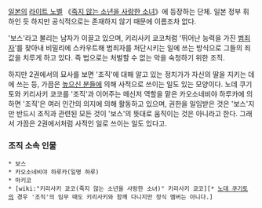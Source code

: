 [[일본]]의 [[라이트 노벨]] 《[[죽지 않는 소년을 사랑한 소녀]]》에 등장하는 단체. 일본 정부 휘하인 듯 하지만 공식적으로는 존재하지 않기 때문에 이름조차 없다.

'보스'라고 불리는 남자가 이끌고 있으며, 키리사키 쿄코처럼 '뛰어난 능력을 가진 [[범죄자]]'를 찾아내 비밀리에 스카우트해 범죄자를 처단시키는 일에 쓰는 방식으로 그들의 죄값을 치루게 하고 있다. 즉 법으로는 처벌할 수 없는 악을 숙청하기 위한 조직.

하지만 2권에서의 묘사를 보면 '조직'에 대해 알고 있는 정치가가 자신의 딸을 지키는 데에 쓰는 등, 가끔은 [[높으신 분들]]에 의해 사적으로 쓰이는 일도 있는 모양이다. 노데 쿠기토와 키리사키 쿄코를 '조직'과 이어주는 메신저 역할을 맡은 카오소네비야 하루카에 의하면 '조직'은 여러 인간의 의지에 의해 활동하고 있으며, 권한을 일임받은 것은 '보스'지만 반드시 조직과 관련된 모든 것이 '보스'의 뜻대로 움직이는 것은 아니라고 한다. 그래서 가끔은 2권에서처럼 사적인 일로 쓰이는 일도 있다고.

=== 조직 소속 인물 ===
 * 보스
 * 카오소네비야 하루카(일명 하루)
 * 마키코
 * [wiki:"키리사키 쿄코(죽지 않는 소년을 사랑한 소녀)" 키리사키 쿄코][* [[노데 쿠기토]]의 경우 '조직'의 임무 때도 키리사키와 함께 다니지만 정식 멤버는 아니다.]

